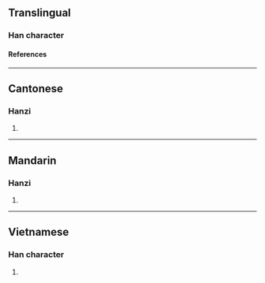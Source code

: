 {{character info/new}}
==Translingual==

===Han character===
{{Han char|rn=64|rad=手|as=12|sn=15|four=55086|canj=QLMC|ids=⿰扌貴}}

====References====
{{Han ref|kx=0453.290|dkj=12685|dj=0803.120|hdz=31958.030|uh=648C}}

----

==Cantonese==

===Hanzi===
{{yue-hanzi|jyut=[[gwai6]]|y=gwai6}}

# {{rfdef|yue|sort=手12}}

----

==Mandarin==

===Hanzi===
{{cmn-hanzi|pin=[[guì]] ([[gui4]]), [[kuì]] ([[kui4]])|wg=kuei<sup>4</sup>, k'uei<sup>4</sup>}}

# {{rfdef|cmn|sort=手12}}

----

==Vietnamese==

===Han character===
{{vi-readings|rs=手12|reading=quấy}}

# {{rfdef|vi|sort=手12}}
